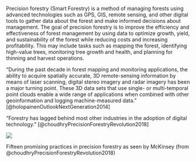 
Precision forestry (Smart Forestry) is a method of managing forests using advanced technologies such as GPS, GIS, remote sensing, and other digital tools to gather data about the forest and make informed decisions about management. The goal of precision forestry is to improve the efficiency and effectiveness of forest management by using data to optimize growth, yield, and sustainability of the forest while reducing costs and increasing profitability. This may include tasks such as mapping the forest, identifying high-value trees, monitoring tree growth and health, and planning for thinning and harvest operations.

"During the past decade in forest mapping and monitoring applications, the ability to acquire spatially accurate, 3D remote-sensing information by means of laser scanning, digital stereo imagery and radar imagery has been a major turning point. These 3D data sets that use single- or multi-temporal point clouds enable a wide range of applications when combined with other geoinformation and logging machine-measured data." [@holopainenOutlookNextGeneration2014]

"Forestry has lagged behind most other industries in the adoption of digital technology." [@choudhryPrecisionForestryRevolution2018]

::: {#fig-precision-forestry}
![](https://www.mckinsey.com/~/media/mckinsey/industries/paper%20and%20forest%20products/our%20insights/precision%20forestry%20a%20revolution%20in%20the%20woods/png_precision-forestry_ex2-v2.png)

Fifteen promising practices in precision forestry as seen by McKinsey (from @choudhryPrecisionForestryRevolution2018)
:::